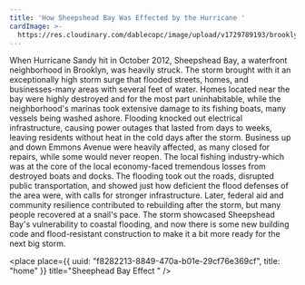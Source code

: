 ```yaml
---
title: 'How Sheepshead Bay Was Effected by the Hurricane '
cardImage: >-
  https://res.cloudinary.com/dablecopc/image/upload/v1729789193/brooklyn-ny-october-30-bridge-closed-in-the-sheepsheadbay-neighborhood-D7FA2N_xmpjml.jpg
---
```


When Hurricane Sandy hit in October 2012, Sheepshead Bay, a waterfront neighborhood in Brooklyn, was heavily struck. The storm brought with it an exceptionally high storm surge that flooded streets, homes, and businesses-many areas with several feet of water. Homes located near the bay were highly destroyed and for the most part uninhabitable, while the neighborhood's marinas took extensive damage to its fishing boats, many vessels being washed ashore. Flooding knocked out electrical infrastructure, causing power outages that lasted from days to weeks, leaving residents without heat in the cold days after the storm. Business up and down Emmons Avenue were heavily affected, as many closed for repairs, while some would never reopen. The local fishing industry-which was at the core of the local economy-faced tremendous losses from destroyed boats and docks. The flooding took out the roads, disrupted public transportation, and showed just how deficient the flood defenses of the area were, with calls for stronger infrastructure. Later, federal aid and community resilience contributed to rebuilding after the storm, but many people recovered at a snail's pace. The storm showcased Sheepshead Bay's vulnerability to coastal flooding, and now there is some new building code and flood-resistant construction to make it a bit more ready for the next big storm.


<place
  place={{
    uuid: "f8282213-8849-470a-b01e-29cf76e369cf",
    title: "home"
  }}
  title="Sheephead Bay Effect "
/>
